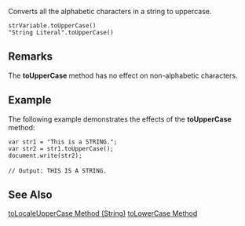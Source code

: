 Converts all the alphabetic characters in a string to uppercase.

 strVariable.toUpperCase()
 "String Literal".toUpperCase() 
==Remarks==
The '''toUpperCase''' method has no effect on non-alphabetic characters.


==Example==
The following example demonstrates the effects of the '''toUpperCase''' method:

 var str1 = "This is a STRING.";
 var str2 = str1.toUpperCase();
 document.write(str2);
 
 // Output: THIS IS A STRING.

==See Also==

              

              
[[javascript/String/toLocaleUpperCase|toLocaleUpperCase Method (String)]]
[[javascript/String/toLowerCase|toLowerCase Method]]
